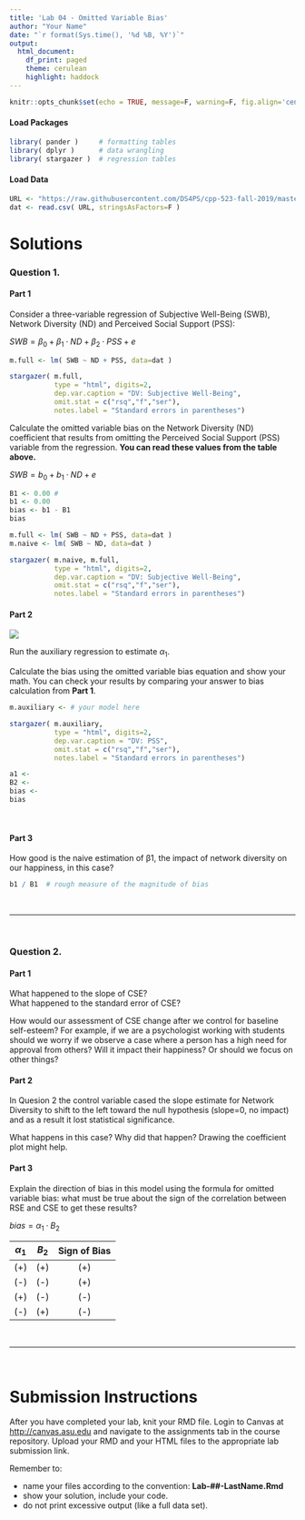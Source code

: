 ```yaml
---
title: 'Lab 04 - Omitted Variable Bias'
author: "Your Name"
date: "`r format(Sys.time(), '%d %B, %Y')`"
output:
  html_document:
    df_print: paged
    theme: cerulean
    highlight: haddock
---
```



```r
knitr::opts_chunk$set(echo = TRUE, message=F, warning=F, fig.align='center', fig.width=9 )
```


#### Load Packages

```r
library( pander )     # formatting tables
library( dplyr )      # data wrangling
library( stargazer )  # regression tables
```


#### Load Data

```r
URL <- "https://raw.githubusercontent.com/DS4PS/cpp-523-fall-2019/master/labs/data/predicting-subjective-wellbeing.csv"
dat <- read.csv( URL, stringsAsFactors=F )
```






# Solutions



### Question 1.

#### Part 1


Consider a three-variable regression of Subjective Well-Being (SWB), Network Diversity (ND) and Perceived Social Support (PSS):

$SWB=β_0+β_1 \cdot ND+β_2 \cdot PSS+e$

```r
m.full <- lm( SWB ~ ND + PSS, data=dat )

stargazer( m.full, 
           type = "html", digits=2,
           dep.var.caption = "DV: Subjective Well-Being",
           omit.stat = c("rsq","f","ser"),
           notes.label = "Standard errors in parentheses")
```


Calculate the omitted variable bias on the Network Diversity (ND) coefficient that results from omitting the Perceived Social Support (PSS) variable from the regression. **You can read these values from the table above.**

$SWB=b_0+b_1 \cdot ND+e$

```r
B1 <- 0.00 # 
b1 <- 0.00 
bias <- b1 - B1
bias
```


```r
m.full <- lm( SWB ~ ND + PSS, data=dat )
m.naive <- lm( SWB ~ ND, data=dat )

stargazer( m.naive, m.full, 
           type = "html", digits=2,
           dep.var.caption = "DV: Subjective Well-Being",
           omit.stat = c("rsq","f","ser"),
           notes.label = "Standard errors in parentheses")
```




#### Part 2 


![](figures/path-diagram.png)

Run the auxiliary regression to estimate $\alpha_1$.

Calculate the bias using the omitted variable bias equation and show your math.  You can check your results by comparing your answer to bias calculation from **Part 1**.


```r
m.auxiliary <- # your model here

stargazer( m.auxiliary,  
           type = "html", digits=2,
           dep.var.caption = "DV: PSS",
           omit.stat = c("rsq","f","ser"),
           notes.label = "Standard errors in parentheses")

a1 <- 
B2 <- 
bias <- 
bias
```




<br>

#### Part 3

How good is the naive estimation of β1, the impact of network diversity on our happiness, in this case?

```r
b1 / B1  # rough measure of the magnitude of bias
```






<br>

---

<br>

### Question 2.



#### Part 1

What happened to the slope of CSE?  
What happened to the standard error of CSE?  

How would our assessment of CSE change after we control for baseline self-esteem? For example, if we are a psychologist working with students should we worry if we observe a case where a person has a high need for approval from others? Will it impact their happiness? Or should we focus on other things? 


#### Part 2

In Quesion 2 the control variable cased the slope estimate for Network Diversity to shift to the left toward the null hypothesis (slope=0, no impact) and as a result it lost statistical significance. 

What happens in this case? Why did that happen? Drawing the coefficient plot might help. 



#### Part 3

Explain the direction of bias in this model using the formula for omitted variable bias: what must be true about the sign of the correlation between RSE and CSE to get these results?

$bias = \alpha_1 \cdot B_2$

|  $\alpha_1$  | $B_2$  | Sign of Bias |  
|--------------|--------|:------------:|  
|  (+)  |  (+)  |  (+)  |  
|  (-)  |  (-)  |  (+)  |  
|  (+)  |  (-)  |  (-)  |  
|  (-)  |  (+)  |  (-)  |  




<br>

---

<br>






# Submission Instructions

After you have completed your lab, knit your RMD file. Login to Canvas at <http://canvas.asu.edu> and navigate to the assignments tab in the course repository. Upload your RMD and your HTML files to the appropriate lab submission link.

Remember to:

* name your files according to the convention: **Lab-##-LastName.Rmd**
* show your solution, include your code.
* do not print excessive output (like a full data set).

<br>
<br>

